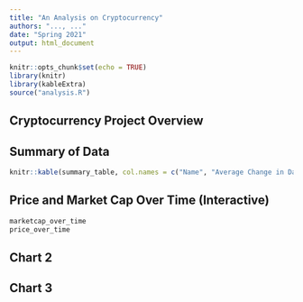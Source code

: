 ```yaml
---
title: "An Analysis on Cryptocurrency"
authors: "..., ..."
date: "Spring 2021"
output: html_document
---
```


```r
knitr::opts_chunk$set(echo = TRUE) 
library(knitr)
library(kableExtra)
source("analysis.R")
```
## Cryptocurrency Project Overview

## Summary of Data

```r
knitr::kable(summary_table, col.names = c("Name", "Average Change in Daily Price ($)", "Highest Price ($)", "Lowest Price ($)", "Change in Market Cap ($)", "Average Volume (Daily Transacted Amount in $)"), caption = "Cryptocurrency in 2020", "simple")
```

## Price and Market Cap Over Time (Interactive)
```r
marketcap_over_time
price_over_time
```

## Chart 2

## Chart 3
